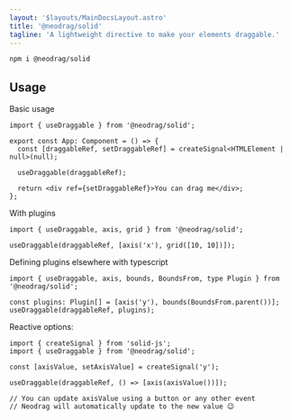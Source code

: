 ```yaml
---
layout: '$layouts/MainDocsLayout.astro'
title: '@neodrag/solid'
tagline: 'A lightweight directive to make your elements draggable.'
---
```



```sh
npm i @neodrag/solid
```

## Usage

Basic usage

```tsx
import { useDraggable } from '@neodrag/solid';

export const App: Component = () => {
  const [draggableRef, setDraggableRef] = createSignal<HTMLElement | null>(null);

  useDraggable(draggableRef);

  return <div ref={setDraggableRef}>You can drag me</div>;
};
```

With plugins

```tsx
import { useDraggable, axis, grid } from '@neodrag/solid';

useDraggable(draggableRef, [axis('x'), grid([10, 10])]);
```

Defining plugins elsewhere with typescript

```tsx
import { useDraggable, axis, bounds, BoundsFrom, type Plugin } from '@neodrag/solid';

const plugins: Plugin[] = [axis('y'), bounds(BoundsFrom.parent())];
useDraggable(draggableRef, plugins);
```

Reactive options:

```tsx
import { createSignal } from 'solid-js';
import { useDraggable } from '@neodrag/solid';

const [axisValue, setAxisValue] = createSignal('y');

useDraggable(draggableRef, () => [axis(axisValue())]);

// You can update axisValue using a button or any other event
// Neodrag will automatically update to the new value 😉
```
